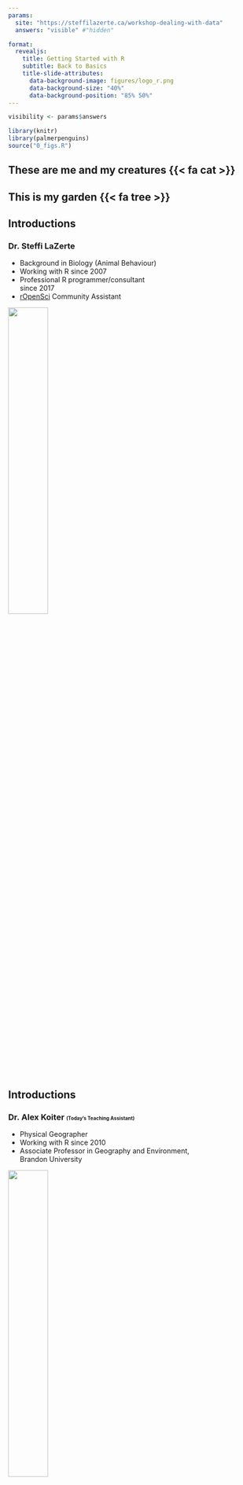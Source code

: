 ```yaml
---
params:
  site: "https://steffilazerte.ca/workshop-dealing-with-data"
  answers: "visible" #"hidden"

format: 
  revealjs:
    title: Getting Started with R
    subtitle: Back to Basics
    title-slide-attributes: 
      data-background-image: figures/logo_r.png
      data-background-size: "40%"
      data-background-position: "85% 50%"
---
```


```r
visibility <- params$answers

library(knitr)
library(palmerpenguins)
source("0_figs.R")
```

## These are me and my creatures {{< fa cat >}}{.pic background-color="black" background-image="figures/creatures.jpg" title="Three pictures. One showing Steffi with a cat on her backpack in the woods. One showing a cat and a man looking out of the car window. One showing a leashed cat looking out over the water from the front of a canoe"}

## This is my garden {{< fa tree >}} {.pic background-color="black" background-image="figures/garden.jpg" title="A lush and green front-yard, urban, vegetable garden"} 

## Introductions  {.nostretch}

### Dr. Steffi LaZerte

-   Background in Biology (Animal Behaviour)
-   Working with R since 2007
-   Professional R programmer/consultant<br>since 2017
-   [rOpenSci](https://ropensci.org) Community Assistant

![](figures/steffi_vivi.jpg){.absolute right=10 top=50 width=40% fig-alt="Steffi smiling and holding a cat in her arms"}

## Introductions  {.nostretch}

### Dr. Alex Koiter [(Today's Teaching Assistant)]{style="font-size:60%"}

-   Physical Geographer
-   Working with R since 2010
-   Associate Professor in Geography and Environment,   
    Brandon University

![](figures/alex.jpg){.absolute right=10 top=50 width=40% fig-alt="Steffi smiling and holding a cat in her arms"}


## What about you?

-   Name
-   Background (Role, Area of study, etc.)
-   Familiarity with R or Programming
-   Creatures (furry, feathery, scaley, green or otherwise)?

![](figures/horst_dragons.png){fig-align="center" width=20% fig-alt="Three very different looking dragons stand side by side. On the left, a very small blue dragon with spiky hair and no pattern. In the center, a green striped dragon. On the right, a large purple dragon with spots."}


## About this Workshop

### Format

-   I will provide you tools and workflow to get started with R
-   We'll have hands-on activities, lectures, and demonstrations
-   Video on or off, however works best for you!

### Questions
-   Ask questions by un-muting, or ask in the chat (Alex will monitor)
    -   Workshop-related questions we'll address together
    -   Specific, system-related problems, Alex will help you in the "Troubleshooting Room"
    
### Getting help
-   Share your screen
-   Share your code
    - In chat
    - Or in a community notebook: <https://collabedit.com/kxyap>

## R is hard: But have no fear!

-   [Don't expect to remember everything!]{.fragment .highlight-bold}
-   Copy/Paste is your friend (never apologize for using it!)
-   Consider this workshop a resource to return to


![](figures/horst_need_a_moment.png){fig-align="center" width=20% fig-alt="A frustrated little monster sits on the ground with his hat next to him, saying \"I just need a minute.\" Looking on empathetically is the R logo, with the word \"Error\" in many different styles behind it."}



# What is R?

## RStudio vs. R

::: {layout="[[-2, 5, -2, 5, -2]]" layout-valign="center"}
![RStudio](figures/logo_rstudio.png){width="80%" fig-alt="RStudio blue ball logo"}

![R](figures/logo_r.png){fig-alt="R logo, blue R with grey circle around the back"}
::: 

-   **RStudio** is not **R**
-   RStudio is a User Interface or IDE (integrated development environment)
    -   (i.e., Makes coding simpler)

## Open RStudio {.center}

## R is a Programming language

> A programming **language** is a way to give instructions in order to get a computer to do something

-   You need to know the language (i.e., the code)
-   Computers don't know what you mean, only what you type (unfortunately)
-   Spelling, punctuation, and capitalization all matter!

### For example {.spacer}

**R, what is 56 times 5.8?**

```r
#| code-line-numbers: false
56 * 5.8
```

## Use code to tell R what to do

::: fragment
### R, what is the average of numbers 1, 2, 3, 4? {.spacer}

```r
#| code-line-numbers: false
mean(c(1, 2, 3, 4))
```
:::

::: fragment
### R, save this value for later {.spacer}

```r
#| code-line-numbers: false
steffis_mean <- mean(c(1, 2, 3, 4))
```
:::

::: fragment
### R, multiply this value by 6 {.spacer}

```r
#| code-line-numbers: false
steffis_mean * 6
```
:::


# Why R?

## R is hard

![](figures/R_hard.png){fig-align="center" fig-alt="A complex R script"}

## But R is powerful (and reproducible)! {.nostretch}

![](figures/R_powerful2_edit.png){width="70%" fig-align="center" style="margin-top:5%" fig-alt="A screenshot of the R environment showing a data frame with 13 million observations"}

. . .

[(I made these slides with a mix of R and Quarto)]{.footnote}

## R is also beautiful

![](figures/spatial.png){fig-align="center" fig-alt="A colourful map of Manitoba"}

## R is affordable (i.e., free!) {.nostretch}

![](figures/R_free.png){width="70%" fig-align="center" style="margin-top:15%" fig-alt="Text reading: \"R is available as Free Software under the terms of the Free Software Foundation's GNU General Public License in source code form. It compiles and runss on a wide variety of UNIX platforms and similar systems (including FreeBSD and Linux), Windows and MacOS."}


## ImpostR Syndrome {.hide-title}

![](figures/impostR_en.png){.absolute top=10% fig-alt="Text reading \"Impost R Syndrome\" with the Blue R logo for the 'R'"}

## ImpostR Syndrome {.hide-title}

::: {layout="[[-100], [-100], [50,50]]"}
![](figures/impostR_en.png){fig-alt="Text reading \"Impost R Syndrome\" with the Blue R logo for the 'R'"}

![](figures/imposter.jpg){fig-alt="Two yellow circles. The one on the left has 'Imposter Syndrome' written above. Inside this yellow circle it says 'What I think others know', inside a small blue circle reads 'What I know'. The yellow circle on the right has 'Reality' written above. This yellow circle is made up of many small yellow circles with the label 'What others know', surrounding a small blue circle which reads 'What I know'"}
:::

[David Whittaker]{.footnote}

. . .

> **Moral of the story?**
>
> Make friends, code in groups, learn together and don't beat yourself up

## The Goal

![](figures/horst_monster1.jpg){.absolute left="10" bottom="150" width="50%" fig-alt="An R-logo with a scary face, and a small scared little fuzzy monster holding up a white flag in surrender while under a dark storm cloud. The text above says \"at first I was like…\""}

[Artwork by [\@allison_horst](https://github.com/allisonhorst/stats-illustrations)]{.footnote}

. . .

![](figures/horst_monster2.jpg){.absolute right="10" bottom="150" width="48%" fig-alt="A friendly, smiling R-logo jumping up to give a happy fuzzy monster a high-five under a smiling sun and next to colorful flowers. The text above reads \"but now it’s like…\""}





# About R

## Code, Output, Scripts

::: columns
::: {.column width="50%"}
### Code

-   The actual commands

### Output {.spacer}

-   The result of running code or a script

### Script {.spacer}

-   A text file full of code that you want to run
-   You should always keep your code in a script
:::

::: {.column .fragment width="50%"}
### For example:

```r
#| code-line-numbers: false
mean(c(1, 2, 3, 4))
```

[**Code**]{.absolute right="20" top="150"}
[**Output**]{.absolute right="20" top="190"}

![](figures/script.png){.absolute right="125" bottom="0" width="38%" fig-alt="A screenshot of a script in the RStudio window: many lines of code in a file called '4_analysis.R'"} 
[**Script**]{.absolute right="20" top="230"}
:::
:::

## RStudio Features

### Projects
- Handles working directories
- Organizes your work

:::{.fragment}
[Let's setup a project in RStudio!]{.note .absolute top=45% left=75%}
:::


:::{.fragment}
### Changing Options: Tools > Global Options

- General > Restore RData into workspace at startup (NO!)
- General > Save workspace to on exit (NEVER!)
- Code > Insert matching parens/quotes (Personal preference)
:::

:::{.fragment}
[Let's change some options in RStudio!]{.note .absolute top=45% left=75%}
:::

:::{.fragment}
### Packages
- Can use the package manager to install packages
- Can use the manager to load them as well, but not recommended
:::



# Getting Ready

:::{style="text-align:left; padding: 15px 200px 15px 200px"}
{{< fa folder-open >}} Open New File <br>
[(make sure you're in the RStudio Project)]{.small .hang}

{{< fa pen >}} Write `library(tidyverse)` at the top

{{< fa floppy-disk >}} Save this new script <br>
[(consider names like `intro.R` or `1_getting_started.R`)]{.small .hang}
:::


# Your first *real* code!

## First Code

```r
#| eval: false

# First load the packages
library(palmerpenguins)
library(ggplot2)

# Now create the figure
ggplot(data = penguins, aes(x = body_mass_g, y = bill_length_mm, colour = species)) +
  geom_point()
```
 
::: {.space-list .spacer}
1. **Copy/paste or type** this into the **script** window in RStudio
    - You may have to go to File \> New File \> R Script
2. Click on the **first line of code**
3. **Run the code**
    - Click 'Run' button (upper right) **or** 
    - Use the short-cut `Ctrl-Enter`
4. **Repeat** until all the code has run
:::

## First Code

```r
#| warning: true
#| fig-asp: 0.5
#| fig-align: center
#| fig-alt: |
#|   A scatterplot showing bill_length_mm by body_mass_g with points in
#|   three colours corresponding to three differen species
<<first_code>>
```

## First Code

```r
#| warning: true
#| fig-asp: 0.5
#| fig-align: center
#| code-line-numbers: "2,3"
#| fig-alt: |
#|   A scatterplot showing bill_length_mm by body_mass_g with points in
#|   three colours corresponding to three differen species
<<first_code>>
```

[Packages<br>`ggplot2` and `palmerpenguins`]{.note .absolute top="8%" left=55%}

## First Code

```r
#| warning: true
#| fig-asp: 0.5
#| fig-align: center
#| code-line-numbers: "2,3,6,7"
#| fig-alt: |
#|   A scatterplot showing bill_length_mm by body_mass_g with points in
#|   three colours corresponding to three differen species
<<first_code>>
```

[Functions<br>`library()`, `ggplot()`, `aes()`, `geom_point()`]{.note .absolute top="8%" left=55%}

## First Code

```r
#| warning: true
#| fig-asp: 0.5
#| fig-align: center
#| code-line-numbers: "6"
#| fig-alt: |
#|   A scatterplot showing bill_length_mm by body_mass_g with points in
#|   three colours corresponding to three differen species
<<first_code>>
```

[`+`<br>(Specific to `ggplot`)]{.note .absolute top=20% left=90% width=15%}

## First Code

```r
#| warning: true
#| fig-asp: 0.5
#| fig-align: center
#| fig-alt: |
#|   A scatterplot showing bill_length_mm by body_mass_g with points in
#|   three colours corresponding to three differen species
<<first_code>>
```

[Figure!]{.note .absolute bottom="30%" left=10%}

## First Code

```r
#| warning: true
#| fig-asp: 0.5
#| fig-align: center
#| fig-alt: |
#|   A scatterplot showing bill_length_mm by body_mass_g with points in
#|   three colours corresponding to three differen species
<<first_code>>
```

[Warning]{.note .absolute bottom=55% left=70%}

## First Code

```r
#| warning: true
#| fig-asp: 0.5
#| fig-align: center
#| code-line-numbers: "1,5"
#| fig-alt: |
#|   A scatterplot showing bill_length_mm by body_mass_g with points in
#|   three colours corresponding to three differen species
<<first_code>>
```

[Comments]{.note .absolute top="12%" left="35%"}



# R Basics: Objects

Objects are *things* in the environment  

(Check out the **Environment** pane in RStudio)



## functions()

### Do things, Return things

#### Does something but returns nothing {.spacer}
e.g., `library()` - Loads an R package so we can use it's functions and other objects it supplies

```r
library(palmerpenguins)
```

:::{.columns}

#### Does something and returns something {.spacer}
e.g., `ggplot()` - Creates and returns a basic plot

:::{.column width=70%}
```r
#| fig-asp: 1
#| fig-width: 4
#| out-width: 30%
#| out-extra: "class=absolute style='right:0%;bottom:0%;'"
ggplot(data = penguins, aes(x = body_mass_g, y = bill_length_mm))
```

:::
:::


## functions()

- Functions can take **arguments** (think 'options')
- `data`, `x`, `y`, `colour`

```r
ggplot(data = penguins, aes(x = body_mass_g, y = bill_length_mm, colour = species)) +
  geom_point()
```

. . .

- Arguments defined by **name** or by **position**
- With correct position, do not need to specify by name

::::{.columns}

:::{.column width="50%"}
### By name:
```r
mean(x = c(1, 5, 10))
```
:::

:::{.column width="50%"}
### By order:
```r
mean(c(1, 5, 10))
```
:::
::::


## functions()

### Watch out for 'hidden' arguments

::::{.columns}

:::{.column width="40%"}
#### By name:
```r
mean(x = c(1, 5, 10, NA), 
     na.rm = TRUE)
```
:::

:::{.column width="50%" .fragment}
#### By order:
```r
#| error: true
mean(c(1, 5, 10, NA), 
     TRUE)
```
:::
::::

:::{.fragment .center .spacer}
This error states that we've assigned the argument `trim` to a non-valid argument

Where did **`trim`** come from?
:::


## R documentation

```r
?mean
```

. . . 


![ ](figures/mean_docs.png){.absolute bottom=5% right=0% height=83% fig-alt="A screenshot of the documenation produced by running ?mean in the R console"}



## Data {.incremental}

- Generally kept in `vectors` or `data.frames` (also `tibbles`)
- These are objects with names (like functions)
- Here are two **built-in** examples (part of R)

<p>

::::{.columns}

:::{.column width="40%"}
### Vector (1 dimension)

```r
#| R.options: 
#|   width: 50
month.name
```
:::

:::{.column width="60%"}
### Data frame (2 dimensions)

```r
#| R.options: 
#|   width: 60
mtcars
```


- Columns have different types of variables

:::
::::

[rows x columns]{.note .absolute bottom=50% left=85% width=15%}

## Your Turn: Vectors and Data frames

**Try out the following code...**

- Here we will make a vector and a data frame
- What is the output in your console?
- How does your `environment` change (upper right panel)?

<p>

:::{.columns}

:::{.column width="40%"}
**Vectors** 
```r
a <- c("apples", 12, "pears", 5, 8)
a
```
:::

:::{.column width="60%"}
**Data frames**
```r
my_data <- data.frame(x = c("s1", "s2", "s3", "s4"),
                      y = c(101, 102, 103, 104),
                      z = c("a", "b", "c", "d"))
my_data
```
:::
:::


## Your Turn: Vectors and Data frames

**Try out the following code...**

- What does `:` do?
- What does `c()` do?
- Why use a comma with data frames?

<p>

:::{.columns}

:::{.column width="50%"}
**Vectors** 

- Use `[index]` to access part of a vector
- Can access multiple parts at once
```r
a[2]
a[2:5]     # What does : do?
a[c(1, 3)] # What does c() do?

```
:::

:::{.column width="50%"}
**Data frames**  

- `x$colname` to pull columns out as vector
- `x[row, col]` to access rows/columns

```r
my_data[3, ]   # Why the comma?
my_data[3, 1]
my_data[, 1:2]
```
:::
:::


## Your Turn: Vectors and Data frames {visibility=`r visibility`}

**Try out the following code...**

:::{.columns}
:::{.column width="50%"}
**Vectors**
```r
```
:::

:::{.column width="50%"}
**Data frames** 
```r
```
:::
:::


# Miscellaneous


## R has spelling and punctuation

- R cares about spelling
- R is also case sensitive! (`Apple` is not the same as `apple`)

![](figures/horst_spelling.png){fig-align=center fig-alt="Comic panels of an alligator trying to debug some code. First panel: A confident looking alligator gets an error message. Second panel: a few minutes later, the error remains and the alligator is looking carefully at their code. Third panel: 10 minutes after that, the error remains and the alligator is giving a frustrated \"RAAAR\" while desperately typing. Fourth panel: The error remains, and the alligator looks exhausted and exasperated, and a thought bubble reads \"maybe it's a bug.\" Fifth panel: A friendly flamingo comes over to take a look, and reads aloud from the problematic code a spelling error: \"L-E-N-G-H-T.\" Only the tail of the alligator is visible as it stomp stomp stomps out of the panel roaring."}

[Artwork by [\@allison_horst](https://github.com/allisonhorst/stats-illustrations)]{.footnote}

## R has spelling and punctuation

- Commas are used to separate arguments in functions


This is correct:
```r
mean(c(5, 7, 10))  # [1] 7.333333
```

This is **not** correct:
```r
#| eval: false
mean(c(5 7 10))
```

:::{.center .spacer .fragment}
[\>80% of learning R is learning to **troubleshoot**!]{.note}
:::

## R has spelling and punctuation

#### Spaces usually don't matter unless they change meanings

```r
5>=6    # [1] FALSE
5 >=6   # [1] FALSE
5 >= 6  # [1] FALSE
5 > = 6 # Error: unexpected '=' in "5 > ="
```

#### Periods don't matter either, but can be used in the same way as letters
  (But don't)

```r
apple.oranges <- "fruit"
```


## Assignments and Equal signs

#### Use `<-` to assign values to objects

```r
a <- "hello"
```

#### Use `=` to set function arguments

```r
mean(x = c(4, 9, 10))
```

#### Use `==` to determine equivalence (logical)

```r
10 == 10 # [1] TRUE
10 == 9  # [1] FALSE
```


## Braces/Brackets

### Round brackets: `()`

- Identify functions (even if there are no arguments)

```r
Sys.Date() # Get the Current Date
```


:::{.fragment}
- Without the `()`, R spits out information on the function:

```r
Sys.Date
```
::: 


:::{.fragment .spacer .center}
[`()` must be associated with a **function** [(Well, _almost_ always)]{.small}]{.note}
:::


## Square brackets: `[]`

- Extract parts of objects  

```r
LETTERS
LETTERS[1]
LETTERS[26]
```

. . . 

:::{.spacer .center}
[`[]` have to be associated with an **object** that has dimensions  [(Always!)]{.small}]{.note}
:::

## Improving code readability

#### Use spaces like you would in sentences:
```r
a <- mean(c(4, 10, 13))
```

is easier to read than 

```r
a<-mean(c(4,10,13))
```


(But the same, coding-wise)


## Improving code readability

#### Don't be afraid to use line breaks ('Enters') to make the code more readable

**Hard to read**
```r
a <- data.frame(exp = c("A", "B", "A", "B", "A", "B"), sub = c("A1", "A1", "A2", "A2", "A3", "A3"), res = c(10, 12, 45, 12, 12, 13))
```

**Easier to read**
```r
a <- data.frame(exp = c("A", "B", "A", "B", "A", "B"), 
                sub = c("A1", "A1", "A2", "A2", "A3", "A3"), 
                res = c(10, 12, 45, 12, 12, 13))
```


(But the same, coding-wise)

## Let's go!

![](figures/happy_r.png){fig-align=center fig-alt="A friendly, smiling R-logo jumping up to give a happy fuzzy monster a high-five under a smiling sun and next to colorful flowers. The text above reads \"but now it’s like…\""}


[Artwork by [\@allison_horst](https://github.com/allisonhorst/stats-illustrations)]{.footnote}
